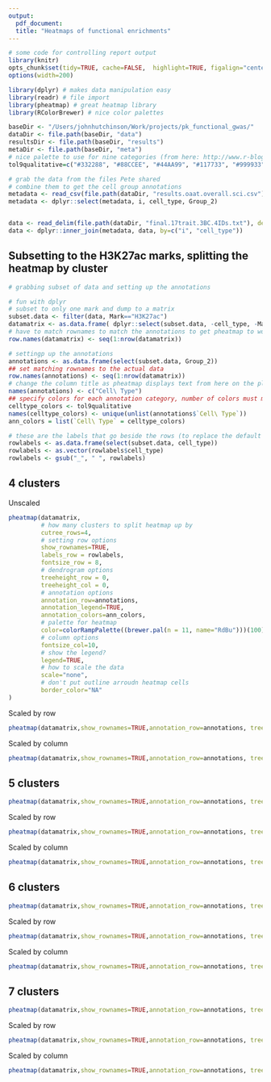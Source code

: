 ```yaml
---
output:
  pdf_document:
  title: "Heatmaps of functional enrichments"
---
```


```r
# some code for controlling report output
library(knitr)
opts_chunk$set(tidy=TRUE, cache=FALSE,  highlight=TRUE, figalign="center", echo=FALSE, warning=FALSE, error=FALSE, message=FALSE, tidy.opts=list(keep.blank.line=FALSE, width.cutoff=120))
options(width=200)
```


```r
library(dplyr) # makes data manipulation easy
library(readr) # file import
library(pheatmap) # great heatmap library
library(RColorBrewer) # nice color palettes
```



```r
baseDir <- "/Users/johnhutchinson/Work/projects/pk_functional_gwas/"
dataDir <- file.path(baseDir, "data")
resultsDir <- file.path(baseDir, "results")
metaDir <- file.path(baseDir, "meta")
# nice palette to use for nine categories (from here: http://www.r-bloggers.com/the-paul-tol-21-color-salute/)
tol9qualitative=c("#332288", "#88CCEE", "#44AA99", "#117733", "#999933", "#DDCC77", "#CC6677", "#882255", "#AA4499")
```


```r
# grab the data from the files Pete shared
# combine them to get the cell group annotations
metadata <- read_csv(file.path(dataDir, "results.oaat.overall.sci.csv"))
metadata <- dplyr::select(metadata, i, cell_type, Group_2)


data <- read_delim(file.path(dataDir, "final.17trait.3BC.4IDs.txt"), delim="\t")
data <- dplyr::inner_join(metadata, data, by=c("i", "cell_type"))
```


## Subsetting to the H3K27ac marks, splitting the heatmap by cluster


```r
# grabbing subset of data and setting up the annotations

# fun with dplyr
# subset to only one mark and dump to a matrix
subset.data <- filter(data, Mark=="H3K27ac")
datamatrix <- as.data.frame( dplyr::select(subset.data, -cell_type, -Mark, -i, -Group_2, -Name))
# have to match rownames to match the annotations to get pheatmap to work, defaults don;t work for some reason, have to be set
row.names(datamatrix) <- seq(1:nrow(datamatrix))

# settingp up the annotations
annotations <- as.data.frame(select(subset.data, Group_2))
## set matching rownames to the actual data
row.names(annotations) <- seq(1:nrow(datamatrix))
# change the column title as pheatmap displays text from here on the plot
names(annotations) <- c("Cell\ Type")
## specify colors for each annotation category, number of colors must match the number of annotation categories 
celltype_colors <- tol9qualitative
names(celltype_colors) <- unique(unlist(annotations$`Cell\ Type`))
ann_colors = list(`Cell\ Type` = celltype_colors)

# these are the labels that go beside the rows (to replace the default labels based on the rownames of the datamatrix)
rowlabels <- as.data.frame(select(subset.data, cell_type))
rowlabels <- as.vector(rowlabels$cell_type)
rowlabels <- gsub("_", " ", rowlabels)

```

## 4 clusters

Unscaled

```r
pheatmap(datamatrix,
         # how many clusters to split heatmap up by
         cutree_rows=4, 
         # setting row options
         show_rownames=TRUE,
         labels_row = rowlabels, 
         fontsize_row = 8,
         # dendrogram options
         treeheight_row = 0,
         treeheight_col = 0, 
         # annotation options
         annotation_row=annotations, 
         annotation_legend=TRUE, 
         annotation_colors=ann_colors, 
         # palette for heatmap
         color=colorRampPalette((brewer.pal(n = 11, name="RdBu")))(100),
         # column options
         fontsize_col=10, 
         # show the legend?
         legend=TRUE, 
         # how to scale the data
         scale="none",
         # don't put outline arroudn heatmap cells
         border_color="NA"
)
```

\pagebreak

Scaled by row

```r
pheatmap(datamatrix,show_rownames=TRUE,annotation_row=annotations, treeheight_row = 0, treeheight_col = 0,  color=colorRampPalette((brewer.pal(n = 11, name="RdBu")))(100), annotation_legend=TRUE, fontsize_col=10, legend=TRUE, scale="row", annotation_colors=ann_colors, border_color="NA", cutree_rows=4,labels_row = rowlabels, fontsize_row = 8 )
```

\pagebreak

Scaled by column

```r
pheatmap(datamatrix,show_rownames=TRUE,annotation_row=annotations, treeheight_row = 0, treeheight_col = 0,  color=colorRampPalette((brewer.pal(n = 11, name="RdBu")))(100), annotation_legend=TRUE, fontsize_col=10, legend=TRUE, scale="column", annotation_colors=ann_colors, border_color="NA" , cutree_rows=4,labels_row = rowlabels, fontsize_row = 8)
```

\pagebreak


## 5 clusters

```r

pheatmap(datamatrix,show_rownames=TRUE,annotation_row=annotations, treeheight_row = 0, treeheight_col = 0,  color=colorRampPalette((brewer.pal(n = 11, name="RdBu")))(100), annotation_legend=TRUE, fontsize_col=10, legend=TRUE, scale="none", annotation_colors=ann_colors, border_color="NA", cutree_rows=5, labels_row = rowlabels, fontsize_row = 8)
```

\pagebreak

Scaled by row

```r
pheatmap(datamatrix,show_rownames=TRUE,annotation_row=annotations, treeheight_row = 0, treeheight_col = 0,  color=colorRampPalette((brewer.pal(n = 11, name="RdBu")))(100), annotation_legend=TRUE, fontsize_col=10, legend=TRUE, scale="row", annotation_colors=ann_colors, border_color="NA", cutree_rows=5,labels_row = rowlabels, fontsize_row = 8 )
```

\pagebreak

Scaled by column

```r
pheatmap(datamatrix,show_rownames=TRUE,annotation_row=annotations, treeheight_row = 0, treeheight_col = 0,  color=colorRampPalette((brewer.pal(n = 11, name="RdBu")))(100), annotation_legend=TRUE, fontsize_col=10, legend=TRUE, scale="column", annotation_colors=ann_colors, border_color="NA" , cutree_rows=5,labels_row = rowlabels, fontsize_row = 8)
```

\pagebreak


## 6 clusters

```r

pheatmap(datamatrix,show_rownames=TRUE,annotation_row=annotations, treeheight_row = 0, treeheight_col = 0,  color=colorRampPalette((brewer.pal(n = 11, name="RdBu")))(100), annotation_legend=TRUE, fontsize_col=10, legend=TRUE, scale="none", annotation_colors=ann_colors, border_color="NA", cutree_rows=6, labels_row = rowlabels, fontsize_row = 8)
```

\pagebreak

Scaled by row

```r
pheatmap(datamatrix,show_rownames=TRUE,annotation_row=annotations, treeheight_row = 0, treeheight_col = 0,  color=colorRampPalette((brewer.pal(n = 11, name="RdBu")))(100), annotation_legend=TRUE, fontsize_col=10, legend=TRUE, scale="row", annotation_colors=ann_colors, border_color="NA", cutree_rows=6,labels_row = rowlabels, fontsize_row = 8 )
```

\pagebreak

Scaled by column

```r
pheatmap(datamatrix,show_rownames=TRUE,annotation_row=annotations, treeheight_row = 0, treeheight_col = 0,  color=colorRampPalette((brewer.pal(n = 11, name="RdBu")))(100), annotation_legend=TRUE, fontsize_col=10, legend=TRUE, scale="column", annotation_colors=ann_colors, border_color="NA" , cutree_rows=6,labels_row = rowlabels, fontsize_row = 8)
```

## 7 clusters

```r

pheatmap(datamatrix,show_rownames=TRUE,annotation_row=annotations, treeheight_row = 0, treeheight_col = 0,  color=colorRampPalette((brewer.pal(n = 11, name="RdBu")))(100), annotation_legend=TRUE, fontsize_col=10, legend=TRUE, scale="none", annotation_colors=ann_colors, border_color="NA", cutree_rows=7, labels_row = rowlabels, fontsize_row = 8)
```

\pagebreak

Scaled by row

```r
pheatmap(datamatrix,show_rownames=TRUE,annotation_row=annotations, treeheight_row = 0, treeheight_col = 0,  color=colorRampPalette((brewer.pal(n = 11, name="RdBu")))(100), annotation_legend=TRUE, fontsize_col=10, legend=TRUE, scale="row", annotation_colors=ann_colors, border_color="NA", cutree_rows=7,labels_row = rowlabels, fontsize_row = 8 )
```

\pagebreak

Scaled by column

```r
pheatmap(datamatrix,show_rownames=TRUE,annotation_row=annotations, treeheight_row = 0, treeheight_col = 0,  color=colorRampPalette(rev(brewer.pal(n = 11, name="RdBu")))(100), annotation_legend=TRUE, fontsize_col=10, legend=TRUE, scale="column", annotation_colors=ann_colors, border_color="NA" , cutree_rows=7,labels_row = rowlabels, fontsize_row = 8)
```


